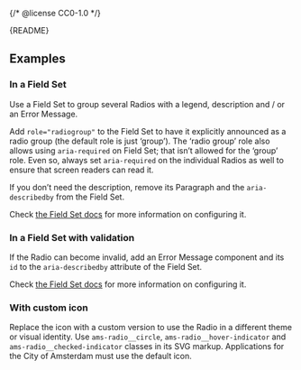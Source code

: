 {/* @license CC0-1.0 */}


<Meta of={RadioStories} />

<Markdown>{README}</Markdown>

<Primary />

<Controls />

## Examples

### In a Field Set

Use a Field Set to group several Radios with a legend, description and / or an Error Message.

Add `role="radiogroup"` to the Field Set to have it explicitly announced as a radio group (the default role is just ‘group’).
The ‘radio group’ role also allows using `aria-required` on Field Set; that isn’t allowed for the ‘group’ role.
Even so, always set `aria-required` on the individual Radios as well to ensure that screen readers can read it.

If you don’t need the description, remove its Paragraph and the `aria-describedby` from the Field Set.

Check [the Field Set docs](/docs/components-forms-field-set--docs) for more information on configuring it.

<Canvas of={RadioStories.InAFieldSet} />

### In a Field Set with validation

If the Radio can become invalid, add an Error Message component and its `id` to the `aria-describedby` attribute of the Field Set.

Check [the Field Set docs](/docs/components-forms-field-set--docs) for more information on configuring it.

<Canvas of={RadioStories.InAFieldSetWithValidation} />

### With custom icon

Replace the icon with a custom version to use the Radio in a different theme or visual identity.
Use `ams-radio__circle`, `ams-radio__hover-indicator` and `ams-radio__checked-indicator` classes in its SVG markup.
Applications for the City of Amsterdam must use the default icon.

<Canvas of={RadioStories.WithCustomIcon} />
